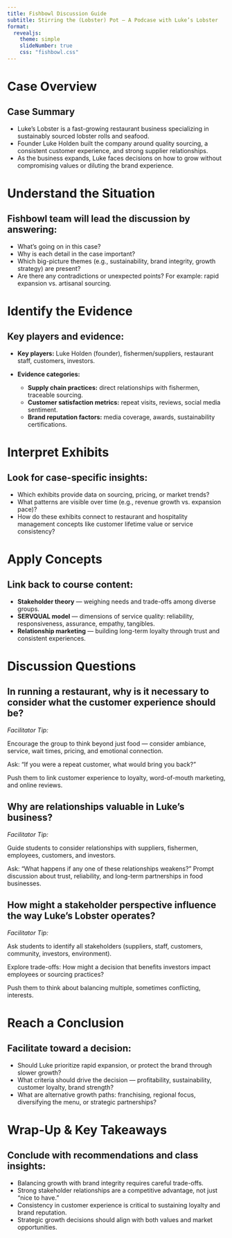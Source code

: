 ```yaml
---
title: Fishbowl Discussion Guide
subtitle: Stirring the (Lobster) Pot — A Podcase with Luke’s Lobster
format:
  revealjs:
    theme: simple
    slideNumber: true
    css: "fishbowl.css"
---
```


# Case Overview

## Case Summary
- Luke’s Lobster is a fast-growing restaurant business specializing in sustainably sourced lobster rolls and seafood.
- Founder Luke Holden built the company around quality sourcing, a consistent customer experience, and strong supplier relationships.
- As the business expands, Luke faces decisions on how to grow without compromising values or diluting the brand experience.


# Understand the Situation

## Fishbowl team will lead the discussion by answering:
- What’s going on in this case?  
- Why is each detail in the case important?  
- Which big-picture themes (e.g., sustainability, brand integrity, growth strategy) are present?  
- Are there any contradictions or unexpected points? For example: rapid expansion vs. artisanal sourcing.


# Identify the Evidence

## Key players and evidence:
- **Key players:** Luke Holden (founder), fishermen/suppliers, restaurant staff, customers, investors.

- **Evidence categories:**  

  - **Supply chain practices:** direct relationships with fishermen, traceable sourcing.  
  - **Customer satisfaction metrics:** repeat visits, reviews, social media sentiment.  
  - **Brand reputation factors:** media coverage, awards, sustainability certifications.


# Interpret Exhibits

## Look for case-specific insights:
- Which exhibits provide data on sourcing, pricing, or market trends?  
- What patterns are visible over time (e.g., revenue growth vs. expansion pace)?  
- How do these exhibits connect to restaurant and hospitality management concepts like customer lifetime value or service consistency?


# Apply Concepts

## Link back to course content:
- **Stakeholder theory** — weighing needs and trade-offs among diverse groups.
- **SERVQUAL model** — dimensions of service quality: reliability, responsiveness, assurance, empathy, tangibles.
- **Relationship marketing** — building long-term loyalty through trust and consistent experiences.


# Discussion Questions

## In running a restaurant, why is it necessary to consider what the customer experience should be?  
*Facilitator Tip:*  

Encourage the group to think beyond just food — consider ambiance, service, wait times, pricing, and emotional connection. 

Ask: “If you were a repeat customer, what would bring you back?” 

Push them to link customer experience to loyalty, word-of-mouth marketing, and online reviews.

## Why are relationships valuable in Luke’s business?  
*Facilitator Tip:*  

Guide students to consider relationships with suppliers, fishermen, employees, customers, and investors. 

Ask: “What happens if any one of these relationships weakens?” Prompt discussion about trust, reliability, and long-term partnerships in food businesses.

## How might a stakeholder perspective influence the way Luke’s Lobster operates?  
*Facilitator Tip:*  

Ask students to identify all stakeholders (suppliers, staff, customers, community, investors, environment). 

Explore trade-offs: How might a decision that benefits investors impact employees or sourcing practices? 

Push them to think about balancing multiple, sometimes conflicting, interests.


# Reach a Conclusion

## Facilitate toward a decision:
- Should Luke prioritize rapid expansion, or protect the brand through slower growth?  
- What criteria should drive the decision — profitability, sustainability, customer loyalty, brand strength?  
- What are alternative growth paths: franchising, regional focus, diversifying the menu, or strategic partnerships?


# Wrap-Up & Key Takeaways

## Conclude with recommendations and class insights:
- Balancing growth with brand integrity requires careful trade-offs.  
- Strong stakeholder relationships are a competitive advantage, not just “nice to have.”  
- Consistency in customer experience is critical to sustaining loyalty and brand reputation.  
- Strategic growth decisions should align with both values and market opportunities.
